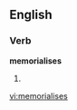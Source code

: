 ==English==

===Verb===
'''memorialises'''

# {{UK}} {{third-person singular of|[[memorialise]]}}

[[vi:memorialises]]